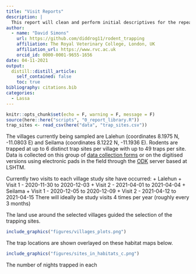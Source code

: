 ```yaml
---
title: "Visit Reports"
description: |
  This report will clean and perform initial descriptives for the repeat longitudinal study visits.
author:
  - name: "David Simons"
    url: https://github.com/diddrog11/rodent_trapping
    affiliation: The Royal Veterinary College, London, UK
    affiliation_url: https://www.rvc.ac.uk
    orcid_id: 0000-0001-9655-1656
date: 04-11-2021
output:
  distill::distill_article:
    self_contained: false
    toc: true
bibliography: citations.bib
categories:
  - Lassa
---
```


```r
knitr::opts_chunk$set(echo = F, warning = F, message = F)
source(here::here("scripts", "0_report_library.R"))
trap_sites <- read_csv(here("data", "trap_sites.csv"))
```

The villages currently being sampled are Lalehun (coordinates  8.1975 N, -11.0803 E) and Seilama (coordinates 8.1222 N, -11.1936 E). Rodents are trapped at up to 6 distinct trap sites per village with up to 49 traps per site. Data is collected on this group of [data collection forms](https://drive.google.com/drive/folders/1yE_JAThq-DM9y5yvtSPMgM2ezMcZ_zyO?usp=sharing) or on the digitised versions using electronic pads in the field through the [ODK](https://opendatakit.lshtm.ac.uk/lshtm-odk-servers/) server based at LSHTM.

Currently two visits to each village study site have occurred:
  + Lalehun
    + Visit 1 - 2020-11-30 to 2020-12-03
    + Visit 2 - 2021-04-01 to 2021-04-04
  + Seilama
    + Visit 1 - 2020-12-05 to 2020-12-09
    + Visit 2 - 2021-04-12 to 2021-04-15
There will ideally be study visits 4 times per year (roughly every 3 months)

The land use around the selected villages guided the selection of the trapping sites. 

```r
include_graphics("figures/villages_plots.png")
```

The trap locations are shown overlayed on these habitat maps below. 

```r
include_graphics("figures/sites_in_habitats_c.png")
```

The number of nights trapped in each 
